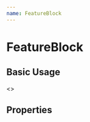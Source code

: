 ---
name: FeatureBlock
---


# FeatureBlock

## Basic Usage

<Playground>
  <ThemeProvider theme={agencyTheme}>
    <>
      <FeatureBlock/>
    </>
  </ThemeProvider>
</Playground>

## Properties

<PropsTable of={FeatureBlock} />
